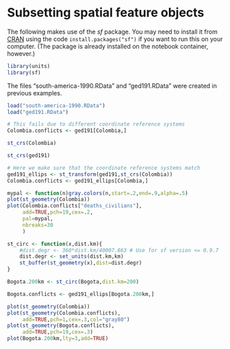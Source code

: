 # Subsetting spatial feature objects


The following makes use of the *sf* package. You may need to install it from
[CRAN](https://cran.r-project.org/package=sf) using the code
`install.packages("sf")` if you want to run this on your computer. (The
package is already installed on the notebook container, however.)

```r
library(units)
library(sf)
```

The files "south-america-1990.RData" and "ged191.RData" were created in previous examples.

```r
load("south-america-1990.RData")
load("ged191.RData")
```

```r
# This fails due to different coordinate reference systems
Colombia.conflicts <- ged191[Colombia,]
```

```r
st_crs(Colombia)
```

```r
st_crs(ged191)
```

```r
# Here we make sure that the coordinate reference systems match
ged191_ellips <- st_transform(ged191,st_crs(Colombia))
Colombia.conflicts <- ged191_ellips[Colombia,]
```

```r
mypal <- function(n)gray.colors(n,start=.2,end=.9,alpha=.5)
plot(st_geometry(Colombia))
plot(Colombia.conflicts["deaths_civilians"],
     add=TRUE,pch=19,cex=.2,
     pal=mypal,
     nbreaks=30
     )
```

```r
st_circ <- function(x,dist.km){
    #dist.degr <- 360*dist.km/40007.863 # Use for sf version <= 0.9.7
    dist.degr <- set_units(dist.km,km)
    st_buffer(st_geometry(x),dist=dist.degr)
}
```

```r
Bogota.200km <- st_circ(Bogota,dist.km=200)
```

```r
Bogota.conflicts <- ged191_ellips[Bogota.200km,]
```

```r
plot(st_geometry(Colombia))
plot(st_geometry(Colombia.conflicts),
     add=TRUE,pch=1,cex=.3,col="gray80")
plot(st_geometry(Bogota.conflicts),
     add=TRUE,pch=19,cex=.3)
plot(Bogota.200km,lty=3,add=TRUE)
```
